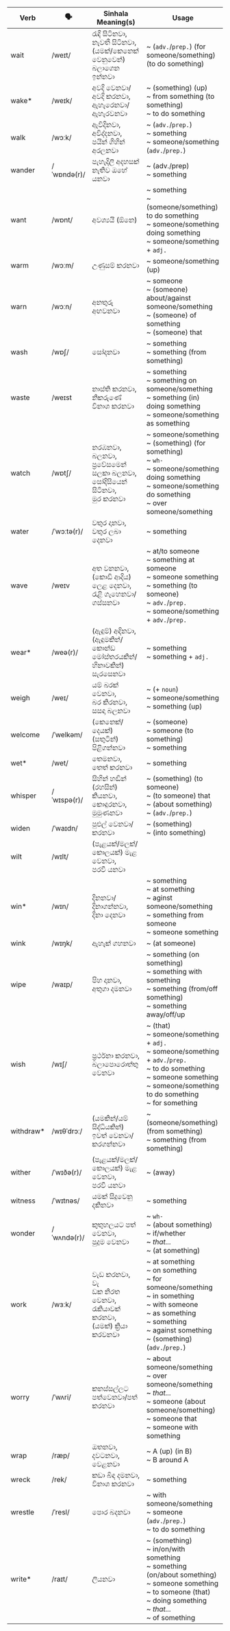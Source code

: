 | Verb       | 🗣️           | Sinhala Meaning(s)                                       | Usage                                                                                                                   |
| ---------- | ----------- | -------------------------------------------------------- | ----------------------------------------------------------------------------------------------------------------------------------- |
| wait       | /weɪt/      | රැඳී සිටිනවා,<br/>නැවතී සිටිනවා,<br/>(යමක්/කෙනෙක් වෙනුවෙන්) බලාගෙන ඉන්නවා              | ~ (`adv.`/`prep.`) (for someone/something) (to do something)                                                                                             |
| wake\*     | /weɪk/      | අවදි වෙනවා/අවදි කරනවා,<br/>ඇහැරෙනවා/ඇහැරවනවා                           | ~ (something) (up)<br/>~ from something (to something)<br/>~ to do something                                                                                      |
| walk       | /wɔːk/      | ඇවිදිනවා,<br/>අවිද්දනවා,<br/>පයින් ගිහින් අරලනවා                             | ~ (`adv.`/`prep.`)<br/>~ something<br/>~ someone/something (`adv.`/`prep.`)                                                                                     |
| wander     | /ˈwɒndə(r)/ | පැහැදිලි අදහසක් නැතිව ඔහේ යනවා                                    | ~ (adv./prep)<br/>~ something                                                                                                                |
| want       | /wɒnt/      | අවශ්‍යයි (ඕනෙ)                                               | ~ something<br/>~ (someone/something) to do something<br/>~ someone/something doing something<br/>~ someone/something + `adj.`                                                                      |
| warm       | /wɔːm/      | උණුසම් කරනවා                                                | ~ someone/something (up)                                                                                                                       |
| warn       | /wɔːn/      | අනතුරු අඟවනවා                                               | ~ someone<br/>~ (someone) about/against someone/something<br/>~ (someone) of something<br/>~ (someone) that                                                                    |
| wash       | /wɒʃ/       | සෝදනවා                                                     | ~ something <br/>~ something (from something)                                                                                                            |
| waste      | /weɪst      | නාස්ති කරනවා,<br/>නිකරුණේ විනාශ කරනවා                                  | ~ something<br/>~ something on someone/something<br/>~ something (in) doing something<br/>~ someone/something as something                                                                    |
| watch      | /wɒtʃ/      | නරඹනවා,<br/>බලනවා,<br/>ප්‍රවේසමෙන් සලකා බලනවා,<br/>සෝදිසියෙන් සිටිනවා,<br/>මුර කරනවා        | ~ someone/something<br/>~ (something) (for something)<br/>~ `wh-`<br/>~ someone/something doing something<br/>~ someone/something do something<br/>~ over someone/something                                  |
| water      | /ˈwɔːtə(r)/ | වතුර දානවා,<br/>වතුර ලබා දෙනවා                                   | ~ something                                                                                                                               |
| wave       | /weɪv       | අත වනනවා,<br/>(කොඩි ආදිය) ලෙළ දෙනවා,<br/>රැළි ගැහෙනවා/ගස්සනවා                  | ~ at/to someone<br/>~ something at someone<br/>~ someone something<br/>~ something (to someone)<br/>~ `adv.`/`prep.`<br/>~ someone/something + `adv.`/`prep.`                                            |
| wear\*     | /weə(r)/    | (ඇඳුම්) අඳිනවා,<br/>(ඇඳුමකින්/කොන්ඩ මෝස්තරයකින්/හිනාවකින්) සැරසෙනවා              | ~ something<br/>~ something + `adj.`                                                                                                                   |
| weigh      | /weɪ/       | යම් බරක් වෙනවා,<br/>බර කිරනවා,<br/>සසඳා බලනවා                            | ~ (+ `noun`)<br/>~ someone/something<br/>~ something (up)                                                                                                   |
| welcome    | /ˈwelkəm/   | (කෙනෙක්/දෙයක්) (සතුටින්) පිළිගන්නවා                                  | ~ (someone)<br/>~ someone (to something)<br/>~ something                                                                                                     |
| wet\*      | /wet/       | තෙමනවා,<br/>තෙත් කරනවා                                            | ~ something                                                                                                                               |
| whisper    | /ˈwɪspə(r)/ | සිහින් හඬින් (රහසින්) කියනවා,<br/>කොඳුරනවා,<br/>මුමුණනවා                        | ~ (something) (to someone)<br/>~ (to someone) that<br/>~ (about something)<br/>~ (`adv.`/`prep.`)                                                             |
| widen      | /ˈwaɪdn/    | පුළුල් වෙනවා/කරනවා                                             | ~ (something)<br/>~ (into something)                                                                                                               |
| wilt       | /wɪlt/      | (පැළයක්/මලක්/කොලයක්) මැළ වෙනවා,<br/>පරවී යනවා                          |                                                                                                                                     |
| win\*      | /wɪn/       | දිනනවා/දිනාගන්නවා,<br/>දිනා දෙනවා                                   | ~ something<br/>~ at something<br/>~ aginst someone/something<br/>~ something from someone<br/>~ someone something                                                                        |
| wink       | /wɪŋk/      | ඇහැක් ගහනවා                                                 | ~ (at someone)                                                                                                                           |
| wipe       | /waɪp/      | පිහ දානවා,<br/>අතුගා දමනවා                                         | ~ something (on something)<br/>~ something with something<br/>~ something (from/off something)<br/>~ something away/off/up                                                             |
| wish       | /wɪʃ/       | ප්‍රර්ථනා කරනවා,<br/>බලාපොරොත්තු වෙනවා                                   | ~ (that)<br/>~ someone/something + `adj.`<br/>~ someone/something + `adv.`/`prep.`<br/>~ to do something<br/>~ someone something<br/>~ someone/something to do something<br/>~ for something                          |
| withdraw\* | /wɪθˈdrɔː/  | (යමකින්/යම් සිද්ධියකින්) ඉවත් වෙනවා/කරගන්නවා                          | ~ (someone/something) (from something)<br/>~ something (from something)                                                                                          |
| wither     | /ˈwɪðə(r)/  | (පැළයක්/මලක්/කොලයක්) මැළ වෙනවා,<br/>පරවී යනවා                          | ~ (away)                                                                                                                            |
| witness    | /ˈwɪtnəs/   | යමක් සිදුවෙනු දකිනවා                                            | ~ something                                                                                                                               |
| wonder     | /ˈwʌndə(r)/ | කුතුහලයට පත් වෙනවා,<br/>පුදුම වෙනවා                                   | ~ `wh-`<br/>~ (about something)<br/>~ if/whether<br/>~ *that...*<br/>~ (at something)                                                                        |
| work       | /wɜːk/      | වැඩ කරනවා,<br/>වැ<br/>ඩක නිරත වෙනවා,<br/>රැකියාවක් කරනවා,<br/>(යමක්) ක්‍රියා කරවනවා | ~ at something<br/>~ on something<br/>~ for someone/something<br/>~ in something<br/>~ with someone<br/>~ as something<br/>~ something<br/>~ against something<br/>~ (something) (`adv.`/`prep.`) |
| worry      | /ˈwʌri/     | කනස්සල්ලට පත්වෙනවා/පත් කරනවා                                    | ~ about someone/something<br/>~ over someone/something<br/>~ *that...*<br/>~ someone (about someone/something)<br/>~ someone that<br/>~ someone with something                                    |
| wrap       | /ræp/       | ඔතනවා,<br/>දවටනවා,<br/>වෙළනවා                                        | ~ A (up) (in B)<br/>~ B around A                                                                                                    |
| wreck      | /rek/       | කඩා බිඳ දමනවා,<br/>විනාශ කරනවා                                  | ~ something                                                                                                                               |
| wrestle    | /ˈresl/     | පොර බදනවා                                                  | ~ with someone/something<br/>~ someone (`adv.`/`prep.`)<br/>~ to do something                                                                                 |
| write\*    | /raɪt/      | ලියනවා                                                     | ~ (something)<br/>~ in/on/with something<br/>~ something (on/about something)<br/>~ someone something<br/>~ to someone (that)<br/>~ doing something<br/>~ *that...*<br/>~ of something                |